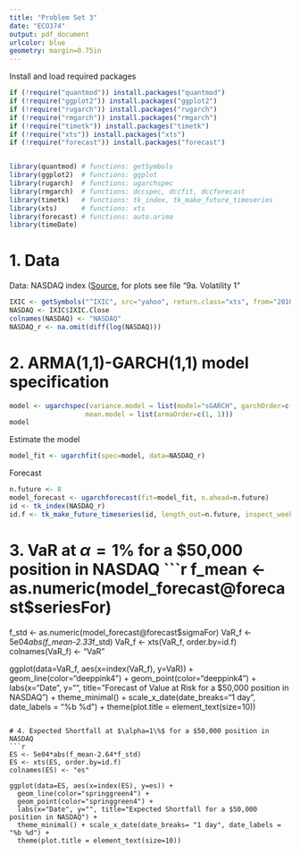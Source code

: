 ```yaml
---
title: "Problem Set 3"
date: "ECO374"
output: pdf_document
urlcolor: blue
geometry: margin=0.75in
---
```


Install and load required packages
```r
if (!require("quantmod")) install.packages("quantmod") 
if (!require("ggplot2")) install.packages("ggplot2") 
if (!require("rugarch")) install.packages("rugarch") 
if (!require("rmgarch")) install.packages("rmgarch") 
if (!require("timetk")) install.packages("timetk")
if (!require("xts")) install.packages("xts")
if (!require("forecast")) install.packages("forecast")


library(quantmod) # functions: getSymbols
library(ggplot2)  # functions: ggplot
library(rugarch)  # functions: ugarchspec
library(rmgarch)  # functions: dccspec, dccfit, dccforecast
library(timetk)   # functions: tk_index, tk_make_future_timeseries
library(xts)      # functions: xts
library(forecast) # functions: auto.arima
library(timeDate)

```

# 1. Data

Data: NASDAQ index ([Source](https://finance.yahoo.com/quote/%5EIXIC?p=^IXIC&.tsrc=fin-srch), for plots see file "9a. Volatility 1"
```r
IXIC <- getSymbols("^IXIC", src="yahoo", return.class="xts", from="2010-01-01", auto.assign=F)
NASDAQ <- IXIC$IXIC.Close
colnames(NASDAQ) <- "NASDAQ"
NASDAQ_r <- na.omit(diff(log(NASDAQ)))
```

# 2. ARMA(1,1)-GARCH(1,1) model specification
```r
model <- ugarchspec(variance.model = list(model="sGARCH", garchOrder=c(1, 1)), 
                   mean.model = list(armaOrder=c(1, 1)))
model
```

Estimate the model
```r
model_fit <- ugarchfit(spec=model, data=NASDAQ_r)
```
Forecast
```r
n.future <- 8
model_forecast <- ugarchforecast(fit=model_fit, n.ahead=n.future)
id <- tk_index(NASDAQ_r)
id.f <- tk_make_future_timeseries(id, length_out=n.future, inspect_weekdays=TRUE)

```

# 3. VaR at $\alpha = 1\%$ for a $50,000 position in NASDAQ
```r
f_mean <- as.numeric(model_forecast@forecast$seriesFor)
f_std <- as.numeric(model_forecast@forecast$sigmaFor)
VaR_f <- 5e04*abs(f_mean-2.33*f_std)
VaR_f <- xts(VaR_f, order.by=id.f)
colnames(VaR_f) <- "VaR"

ggplot(data=VaR_f, aes(x=index(VaR_f), y=VaR)) + 
  geom_line(color="deeppink4") + 
  geom_point(color="deeppink4") +
  labs(x="Date", y="", title="Forecast of Value at Risk for a $50,000 position in NASDAQ") +
  theme_minimal() + scale_x_date(date_breaks="1 day", date_labels = "%b %d") +
  theme(plot.title = element_text(size=10)) 
```

# 4. Expected Shortfall at $\alpha=1\%$ for a $50,000 position in NASDAQ
```r
ES <- 5e04*abs(f_mean-2.64*f_std)
ES <- xts(ES, order.by=id.f)
colnames(ES) <- "es"

ggplot(data=ES, aes(x=index(ES), y=es)) + 
  geom_line(color="springgreen4") + 
  geom_point(color="springgreen4") +
  labs(x="Date", y="", title="Expected Shortfall for a $50,000 position in NASDAQ") +
  theme_minimal() + scale_x_date(date_breaks= "1 day", date_labels = "%b %d") +
  theme(plot.title = element_text(size=10))
  
```

